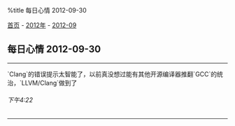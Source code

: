 %title 每日心情 2012-09-30

[[../../../index|首页]] - [[../index|2012年]] - [[index|2012-09]]
==每日心情 2012-09-30==
----
`Clang`的错误提示太智能了，以前真没想过能有其他开源编译器推翻`GCC`的统治，`LLVM/Clang`做到了
======下午4:22======
----
